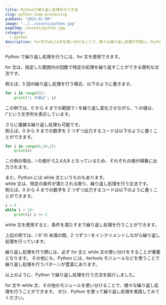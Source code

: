 ```yaml
---
title: Pythonで繰り返し処理を行う方法
slug: python-loop-processing
pubDate: "2023-01-09"
image: "../../assets/python.jpg"
pageImg: /assets/python.jpg
category:
  - python
description: for文やwhile文を使い分けることで、様々な繰り返し処理が可能に。Pythonを使って繰り返し処理を実践しよう！
---
```


Python で繰り返し処理を行うには、for 文を使用できます。

for 文は、指定した範囲内の回数で特定の処理を繰り返すことができる便利な文法です。

例えば、5 回の繰り返し処理を行う場合、以下のように書きます。

```python
for i in range(5):
    print("i の値は", i)
```

この例では、0 から 4 までの範囲で i を繰り返し変化させながら、“i の値は、i”という文字列を表示しています。

さらに複雑な繰り返し処理も可能です。\
例えば、0 から 9 までの数字を 2 つずつ出力するコードは以下のように書くことができます。

```python
for i in range(0,10,2):
    print(i)
```

この例の場合、i の値が 0,2,4,6,8 となっているため、それぞれの値が順番に出力されます。

また、Python には while 文というものもあります。\
while 文は、特定の条件が満たされる限り、繰り返し処理を行う文法です。\
例えば、0 から 4 までの数字を 2 つずつ出力するコードは以下のように書くことができます。

```python
i = 0
while i < 10:
    print(i) i += 2
```

while 文を使用すると、条件を満たすまで繰り返し処理を行うことができます。

上記の例では、i が 10 未満の間、2 つずつ i をインクリメントしながら繰り返し処理を行っています。

繰り返し処理を行う際には、必ず for 文と while 文の使い分けをすることが重要となります。 その他にも、Python には、itertools モジュールなどを使うことで繰り返し処理を行うパターンが豊富にあります。

以上のように、Python で繰り返し処理を行う方法を紹介しました。

for 文や while 文、その他のモジュールを使い分けることで、様々な繰り返し処理を行うことができます。 ぜひ、Python を使って繰り返し処理を実践してみてください。
